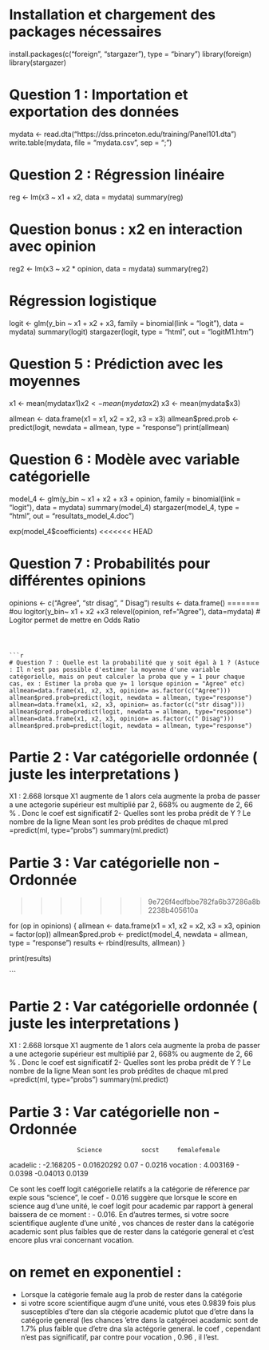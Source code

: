 






# Installation et chargement des packages nécessaires
install.packages(c("foreign", "stargazer"), type = "binary")
library(foreign)
library(stargazer)

# Question 1 : Importation et exportation des données
mydata <- read.dta("https://dss.princeton.edu/training/Panel101.dta")
write.table(mydata, file = "mydata.csv", sep = ";")

# Question 2 : Régression linéaire
reg <- lm(x3 ~ x1 + x2, data = mydata)
summary(reg)

# Question bonus : x2 en interaction avec opinion
reg2 <- lm(x3 ~ x2 * opinion, data = mydata)
summary(reg2)

# Régression logistique
logit <- glm(y_bin ~ x1 + x2 + x3, family = binomial(link = "logit"), data = mydata)
summary(logit)
stargazer(logit, type = "html", out = "logitM1.htm")

# Question 5 : Prédiction avec les moyennes
x1 <- mean(mydata$x1)
x2 <- mean(mydata$x2)
x3 <- mean(mydata$x3)

allmean <- data.frame(x1 = x1, x2 = x2, x3 = x3)
allmean$pred.prob <- predict(logit, newdata = allmean, type = "response")
print(allmean)

# Question 6 : Modèle avec variable catégorielle
model_4 <- glm(y_bin ~ x1 + x2 + x3 + opinion, family = binomial(link = "logit"), data = mydata)
summary(model_4)
stargazer(model_4, type = "html", out = "resultats_model_4.doc")

exp(model_4$coefficients)
<<<<<<< HEAD

# Question 7 : Probabilités pour différentes opinions
opinions <- c("Agree", "str disag", " Disag")
results <- data.frame()
=======
#ou 
logitor(y_bin~ x1 + x2 +x3 relevel(opinion, ref="Agree"), data=mydata) # Logitor permet de mettre en Odds Ratio 

```



```r
# Question 7 : Quelle est la probabilité que y soit égal à 1 ? (Astuce : Il n'est pas possible d'estimer la moyenne d'une variable catégorielle, mais on peut calculer la proba que y = 1 pour chaque cas, ex : Estimer la proba que y= 1 lorsque opinion = "Agree" etc)
allmean=data.frame(x1, x2, x3, opinion= as.factor(c("Agree")))
allmean$pred.prob=predict(logit, newdata = allmean, type="response")
allmean=data.frame(x1, x2, x3, opinion= as.factor(c("str disag")))
allmean$pred.prob=predict(logit, newdata = allmean, type="response")
allmean=data.frame(x1, x2, x3, opinion= as.factor(c(" Disag")))
allmean$pred.prob=predict(logit, newdata = allmean, type="response")
```
#  Partie 2 : Var catégorielle ordonnée ( juste les interpretations ) 

X1 : 2.668 lorsque X1 augmente de 1 alors cela augmente la proba de passer a une actegorie supérieur est multiplié par 2, 668% ou augmente de 2, 66 % . 
Donc le coef est significatif 
2- Quelles sont les proba prédit de Y ? 
Le nombre de la ligne Mean  sont les prob prédites de chaque 
ml.pred =predict(ml, type="probs")
summary(ml.predict)

# Partie 3 : Var catégorielle non -Ordonnée



>>>>>>> 9e726f4edfbbe782fa6b37286a8b2238b405610a

for (op in opinions) {
  allmean <- data.frame(x1 = x1, x2 = x2, x3 = x3, opinion = factor(op))
  allmean$pred.prob <- predict(model_4, newdata = allmean, type = "response")
  results <- rbind(results, allmean)
}

print(results)




```

#  Partie 2 : Var catégorielle ordonnée ( juste les interpretations ) 

X1 : 2.668 lorsque X1 augmente de 1 alors cela augmente la proba de passer a une actegorie supérieur est multiplié par 2, 668% ou augmente de 2, 66 % . 
Donc le coef est significatif 
2- Quelles sont les proba prédit de Y ? 
Le nombre de la ligne Mean  sont les prob prédites de chaque 
ml.pred =predict(ml, type="probs")
summary(ml.predict)

# Partie 3 : Var catégorielle non -Ordonnée

                       Science           socst     femalefemale 
acadelic : -2.168205   - 0.01620292      0.07      - 0.0216
vocation : 4.003169    - 0.0398         -0.04013    0.0139

Ce sont les coeff logit catégorielle relatifs a la catégorie de réference 
par exple sous "science", le coef - 0.016 suggère que lorsque le score en science aug d'une unité, le coef logit pour academic par rapport à general baissera de ce moment : - 0.016. En d'autres termes, si votre socre scientifique auglente d'une unité , vos chances de rester dans la catégorie academic sont plus faibles que de rester dans la catégorie general et c'est encore plus vrai concernant vocation. 

# on remet en exponentiel : 
- Lorsque la catégorie female aug la prob de rester dans la catégorie 
- si votre score scientifique augm d'une unité, vous etes 0.9839 fois plus susceptibles d'tere dan sla ctégorie academic plutot que d'etre dans la catégorie general (les chances 'etre dans la catgéroei acadamic sont de 1.7% plus faible que d'etre dna sla actégorie general. 
le coef , cependant n'est pas significatif, par contre pour vocation , 0.96 , il l'est. 
